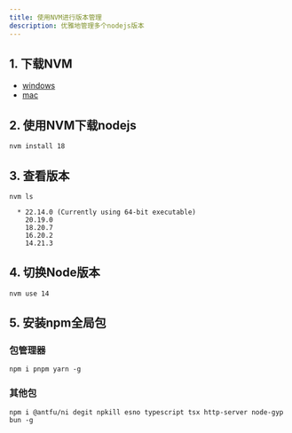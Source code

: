 ```yaml
---
title: 使用NVM进行版本管理
description: 优雅地管理多个nodejs版本
---
```



## 1. 下载NVM

- [windows](https://github.com/coreybutler/nvm-windows)
- [mac](https://github.com/nvm-sh/nvm)

## 2. 使用NVM下载nodejs

```shell
nvm install 18
```

## 3. 查看版本

```shell
nvm ls
```

``` shell
  * 22.14.0 (Currently using 64-bit executable)
    20.19.0
    18.20.7
    16.20.2
    14.21.3
```

## 4. 切换Node版本

```shell
nvm use 14
```

## 5. 安装npm全局包

### 包管理器

```shell
npm i pnpm yarn -g
```

### 其他包
```shell
npm i @antfu/ni degit npkill esno typescript tsx http-server node-gyp bun -g
```
